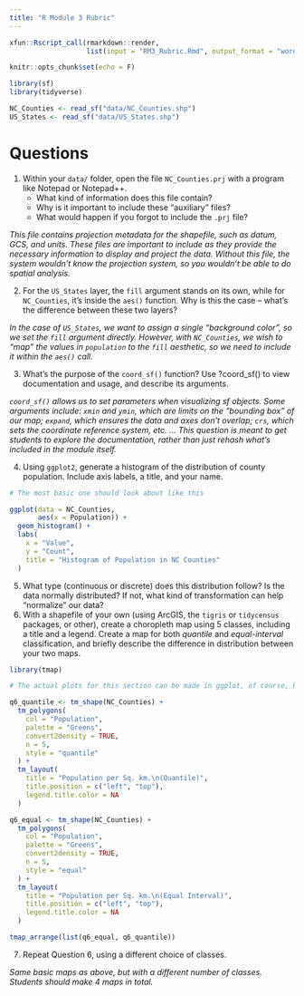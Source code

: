 ```yaml
---
title: "R Module 3 Rubric"
---
```


```r
xfun::Rscript_call(rmarkdown::render,
                   list(input = "RM3_Rubric.Rmd", output_format = "word_document"))


```

```r
knitr::opts_chunk$set(echo = F)

library(sf)
library(tidyverse)

NC_Counties <- read_sf("data/NC_Counties.shp")
US_States <- read_sf("data/US_States.shp")

```

# Questions

1.  Within your `data/` folder, open the file `NC_Counties.prj` with a program like Notepad or Notepad++.
    -   What kind of information does this file contain?
    -   Why is it important to include these "auxiliary" files?
    -   What would happen if you forgot to include the `.prj` file?

*This file contains projection metadata for the shapefile, such as datum, GCS, and units.* *These files are important to include as they provide the necessary information to display and project the data.* *Without this file, the system wouldn't know the projection system, so you wouldn't be able to do spatial analysis.*

2.  For the `US_States` layer, the `fill` argument stands on its own, while for `NC_Counties`, it's inside the `aes()` function. Why is this the case -- what's the difference between these two layers?

*In the case of `US_States`, we want to assign a single "background color", so we set the `fill` argument directly. However, with `NC_Counties`, we wish to "map" the values in `population` to the `fill` aesthetic, so we need to include it within the `aes()` call.*

3.  What's the purpose of the `coord_sf()` function? Use ?coord_sf() to view documentation and usage, and describe its arguments.

*`coord_sf()` allows us to set parameters when visualizing sf objects. Some arguments include: `xmin` and `ymin`, which are limits on the "bounding box" of our map; `expand`, which ensures the data and axes don't overlap; `crs`, which sets the coordinate reference system, etc. ...* *This question is meant to get students to explore the documentation, rather than just rehash what's included in the module itself.*

4.  Using `ggplot2`, generate a histogram of the distribution of county population. Include axis labels, a title, and your name.

```r

# The most basic one should look about like this

ggplot(data = NC_Counties,
       aes(x = Population)) + 
  geom_histogram() + 
  labs(
    x = "Value",
    y = "Count",
    title = "Histogram of Population in NC Counties"
  )

```

5.  What type (continuous or discrete) does this distribution follow? Is the data normally distributed? If not, what kind of transformation can help "normalize" our data?
6.  With a shapefile of your own (using ArcGIS, the `tigris` or `tidycensus` packages, or other), create a choropleth map using 5 classes, including a title and a legend. Create a map for both *quantile* and *equal-interval* classification, and briefly describe the difference in distribution between your two maps.

```r
library(tmap)

# The actual plots for this section can be made in ggplot, of course, but here's an example of how to do things in tmap, which I find to be the easiest for mapping spatial features.

q6_quantile <- tm_shape(NC_Counties) +
  tm_polygons(
    col = "Population",
    palette = "Greens",
    convert2density = TRUE,
    n = 5,
    style = "quantile"
  ) +
  tm_layout(
    title = "Population per Sq. km.\n(Quantile)",
    title.position = c("left", "top"),
    legend.title.color = NA
  )

q6_equal <- tm_shape(NC_Counties) +
  tm_polygons(
    col = "Population",
    palette = "Greens",
    convert2density = TRUE,
    n = 5,
    style = "equal"
  ) +
  tm_layout(
    title = "Population per Sq. km.\n(Equal Interval)",
    title.position = c("left", "top"),
    legend.title.color = NA
  )

tmap_arrange(list(q6_equal, q6_quantile))
```

7.  Repeat Question 6, using a different choice of classes.

*Same basic maps as above, but with a different number of classes. Students should make 4 maps in total.*
